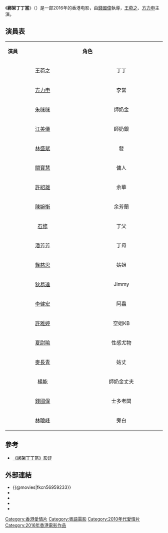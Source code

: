 {{expand|time=2016-10-24T02:34:58+00:00}}
{{Infobox Film
| name               = 綁架丁丁當
| original_name      = {{lang|en|Kidnap Ding Ding Don}}
| image              = 
| caption            = 
| director           = [[錢國偉|錢國偉]]
| producer           = 
| writer             = 
| starring           = [[王菀之|王菀之]]<br/>[[方力申|方力申]]
| music              = 
| cinematography     = 
| editing            = 
| production_company = 
| distributor        = 
| released           = {{film date|2016|6|23}}
| runtime            = 
| country            = {{香港電影產地}}
| language           = [[粵語|粵語]]
| budget             = 
| gross              = 
}}
《'''綁架丁丁當'''》（{{lang-en|'''Kidnap Ding Ding Don'''}}）是一部2016年的香港电影，由[[錢國偉|錢國偉]]執導，[[王菀之|王菀之]]、[[方力申|方力申]]主演。

== 演員表 ==
{|class="wikitable" width="50%"
|- style="background:cornflowerblue; color:white" align=center
|style="width:8%"|'''演員'''
|style="width:8%"|'''角色'''
|- 
|<center>[[王菀之|王菀之]] || <center>丁丁
|- 
|<center>[[方力申|方力申]] || <center>李當
|-
|<center>[[朱咪咪|朱咪咪]] || <center>師奶金
|-
|<center>[[江美儀|江美儀]] || <center>師奶銀
|-
|<center>[[林盛斌|林盛斌]] || <center>發
|-
|<center>[[關寶慧|關寶慧]] || <center>傭人
|-
|<center>[[許紹雄|許紹雄]] || <center>余華
|-
|<center>[[陳婉衡|陳婉衡]] || <center>余芳蘭
|-
|<center>[[石修|石修]] || <center>丁父
|-
|<center>[[潘芳芳|潘芳芳]] || <center>丁母
|-
|<center>[[龔慈恩|龔慈恩]] || <center>姑姐
|-
|<center>[[狄易達|狄易達]] || <center>Jimmy
|-
|<center>[[李健宏|李健宏]] || <center>阿蟲
|-
|<center>[[許雅婷|許雅婷]] || <center>空姐KB
|-
|<center>[[夏尉喻|夏尉喻]] || <center>性感尤物
|-
|<center>[[麥長青|麥長青]] || <center>姑丈
|-
|<center>[[楊能|楊能]] || <center>師奶金丈夫
|-
|<center>[[錢國偉|錢國偉]] || <center>士多老闆
|-
|<center>[[林曉峰|林曉峰]] || <center>旁白
|}

==參考==
*[https://web.archive.org/web/20161024113744/http://www.orientalsunday.hk/%E5%B0%88%E6%AC%84/%E6%96%B0%E5%9C%B0%E5%BD%B1%E8%A9%95/%E3%80%8A%E7%B6%81%E6%9E%B6%E4%B8%81%E4%B8%81%E7%95%B6%E3%80%8B%E5%BD%B1%E8%A9%95/ 《綁架丁丁當》影評]

== 外部連結 ==
*{{@movies|fkcn56959233}}
*{{hkmdb title|19042}}
*{{douban}}
*{{Mtime|234774}}
*{{imdb title|6292874}}
{{王菀之}}
{{方力申}}
[[Category:香港愛情片|Category:香港愛情片]]
[[Category:粵語電影|Category:粵語電影]]
[[Category:2010年代愛情片|Category:2010年代愛情片]]
[[Category:2016年香港電影作品|Category:2016年香港電影作品]]
